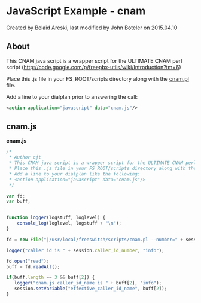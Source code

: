 
# JavaScript Example - cnam 

 Created by  Belaid Areski, last modified by  John Boteler on 2015.04.10

## About

This CNAM java script is a wrapper script for the ULTIMATE CNAM perl script (<http://code.google.com/p/freepbx-utils/wiki/Introduction?tm=6>)

Place this .js file in your FS\_ROOT/scripts directory along with the [cnam.pl](http://cnam.pl) file.

Add a line to your dialplan prior to answering the call:

```xml
<action application="javascript" data="cnam.js"/>
```

## cnam.js

**cnam.js**

```js
/*
 * Author cjt
 * This CNAM java script is a wrapper script for the ULTIMATE CNAM perl script (cnam.pl)
 * Place this .js file in your FS_ROOT/scripts directory along with the cnam.pl.
 * Add a line to your dialplan like the following:
 * <action application="javascript" data="cnam.js"/>
 */

var fd;
var buff;


function logger(logstuff, loglevel) {
    console_log(loglevel, logstuff + "\n");
}

fd = new File("|/usr/local/freeswitch/scripts/cnam.pl --number=" + session.caller_id_number)

logger("caller id is " + session.caller_id_number, "info");

fd.open("read");
buff = fd.readAll();

if(buff.length == 3 && buff[2]) {
   logger("cnam.js caller_id_name is " + buff[2], "info");
   session.setVariable("effective_caller_id_name", buff[2]);
}
```


